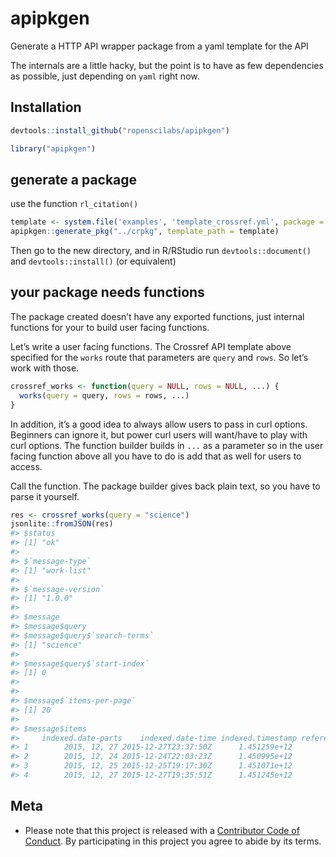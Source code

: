 apipkgen
========

Generate a HTTP API wrapper package from a yaml template for the API

The internals are a little hacky, but the point is to have as few dependencies as possible, just depending on `yaml` right now.

## Installation

```r
devtools::install_github("ropenscilabs/apipkgen")
```

```r
library("apipkgen")
```

## generate a package

use the function `rl_citation()`

```r
template <- system.file('examples', 'template_crossref.yml', package = "apipkgen")
apipkgen::generate_pkg("../crpkg", template_path = template)
```

Then go to the new directory, and in R/RStudio run `devtools::document()` and `devtools::install()` (or equivalent)

## your package needs functions

The package created doesn't have any exported functions, just internal functions for your to build user facing functions.

Let's write a user facing functions. The Crossref API template above specified for the `works` route that parameters are `query` and `rows`. So let's work with those.

```r
crossref_works <- function(query = NULL, rows = NULL, ...) {
  works(query = query, rows = rows, ...)
}
```

In addition, it's a good idea to always allow users to pass in curl options. Beginners can ignore it, but power curl users will want/have to play with curl options. The function builder builds in `...` as a parameter so in the user facing function above all you have to do is add that as well for users to access.

Call the function. The package builder gives back plain text, so you have to parse it yourself.

```r
res <- crossref_works(query = "science")
jsonlite::fromJSON(res)
#> $status
#> [1] "ok"
#>
#> $`message-type`
#> [1] "work-list"
#>
#> $`message-version`
#> [1] "1.0.0"
#>
#> $message
#> $message$query
#> $message$query$`search-terms`
#> [1] "science"
#>
#> $message$query$`start-index`
#> [1] 0
#>
#>
#> $message$`items-per-page`
#> [1] 20
#>
#> $message$items
#>     indexed.date-parts    indexed.date-time indexed.timestamp reference-count
#> 1        2015, 12, 27 2015-12-27T23:37:50Z      1.451259e+12               0
#> 2        2015, 12, 24 2015-12-24T22:03:23Z      1.450995e+12               0
#> 3        2015, 12, 25 2015-12-25T19:17:30Z      1.451071e+12               0
#> 4        2015, 12, 27 2015-12-27T19:35:51Z      1.451245e+12               0
```

## Meta

* Please note that this project is released with a [Contributor Code of Conduct](CONDUCT.md). By participating in this project you agree to abide by its terms.

